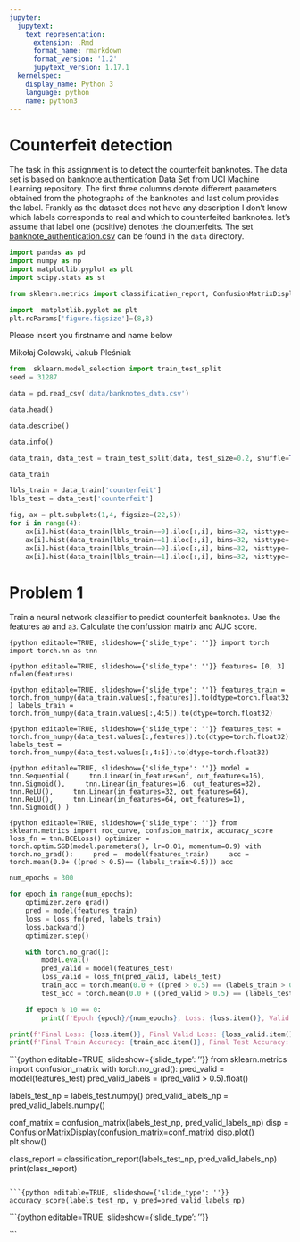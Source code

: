 ---
jupyter:
  jupytext:
    text_representation:
      extension: .Rmd
      format_name: rmarkdown
      format_version: '1.2'
      jupytext_version: 1.17.1
  kernelspec:
    display_name: Python 3
    language: python
    name: python3
---

<!-- #region editable=true slideshow={"slide_type": ""} -->
# Counterfeit detection
<!-- #endregion -->

The task in this assignment is to detect the  counterfeit banknotes. The data set is based on [banknote authentication Data Set ](https://archive.ics.uci.edu/ml/datasets/banknote+authentication#) from UCI Machine Learning repository. The first three columns denote different parameters obtained from the photographs of the banknotes and last colum provides the label. Frankly as the dataset does not have any description I don't know  which labels corresponds to real and which to counterfeited banknotes. let's assume that label one (positive) denotes the clounterfeits. The set  [banknote_authentication.csv](./data/banknote_authentication.csv) can be found in the `data`  directory.

```{python}
import pandas as pd
import numpy as np
import matplotlib.pyplot as plt
import scipy.stats as st
```

```{python}
from sklearn.metrics import classification_report, ConfusionMatrixDisplay
```

```{python}
import  matplotlib.pyplot as plt
plt.rcParams['figure.figsize']=(8,8)
```

Please insert you  firstname  and name below

Mikołaj Golowski, Jakub Pleśniak

```{python}
from  sklearn.model_selection import train_test_split
seed = 31287
```

```{python}
data = pd.read_csv('data/banknotes_data.csv')
```

```{python}
data.head()
```

```{python tags=c("skip")}
data.describe()
```

```{python tags=c("skip")}
data.info()
```

```{python}
data_train, data_test = train_test_split(data, test_size=0.2, shuffle=True, stratify=data.loc[:,'counterfeit'], random_state=seed)
```

```{python}
data_train
```

```{python}
lbls_train = data_train['counterfeit']
lbls_test = data_test['counterfeit']
```

```{python}
fig, ax = plt.subplots(1,4, figsize=(22,5))
for i in range(4):
    ax[i].hist(data_train[lbls_train==0].iloc[:,i], bins=32, histtype='step', color='blue')
    ax[i].hist(data_train[lbls_train==1].iloc[:,i], bins=32, histtype='step', color='red')
    ax[i].hist(data_train[lbls_train==0].iloc[:,i], bins=32, histtype='bar', color='lightblue', alpha=0.25)
    ax[i].hist(data_train[lbls_train==1].iloc[:,i], bins=32, histtype='bar', color='orange', alpha =0.25)
```

<!-- #region editable=true slideshow={"slide_type": ""} -->
# Problem 1
<!-- #endregion -->

<!-- #region editable=true slideshow={"slide_type": ""} -->
Train a neural network classifier to predict counterfeit banknotes. Use the features `a0` and `a3`. Calculate the confussion matrix  and AUC score. 
<!-- #endregion -->

```{python editable=TRUE, slideshow={'slide_type': ''}}
import torch
import torch.nn as tnn
```

```{python editable=TRUE, slideshow={'slide_type': ''}}
features= [0, 3]
nf=len(features)
```

```{python editable=TRUE, slideshow={'slide_type': ''}}
features_train = torch.from_numpy(data_train.values[:,features]).to(dtype=torch.float32)
labels_train = torch.from_numpy(data_train.values[:,4:5]).to(dtype=torch.float32)
```

```{python editable=TRUE, slideshow={'slide_type': ''}}
features_test = torch.from_numpy(data_test.values[:,features]).to(dtype=torch.float32)
labels_test = torch.from_numpy(data_test.values[:,4:5]).to(dtype=torch.float32)
```

```{python editable=TRUE, slideshow={'slide_type': ''}}
model = tnn.Sequential(
    tnn.Linear(in_features=nf, out_features=16),  
    tnn.Sigmoid(),
    tnn.Linear(in_features=16, out_features=32),  
    tnn.ReLU(),
    tnn.Linear(in_features=32, out_features=64),  
    tnn.ReLU(),
    tnn.Linear(in_features=64, out_features=1), 
    tnn.Sigmoid()
)
```

```{python editable=TRUE, slideshow={'slide_type': ''}}
from sklearn.metrics import roc_curve, confusion_matrix, accuracy_score
loss_fn = tnn.BCELoss()
optimizer = torch.optim.SGD(model.parameters(), lr=0.01, momentum=0.9)
with torch.no_grad():
    pred =  model(features_train)
    acc = torch.mean(0.0+ ((pred > 0.5)== (labels_train>0.5)))
acc    
```

```{python}
num_epochs = 300

for epoch in range(num_epochs):
    optimizer.zero_grad() 
    pred = model(features_train) 
    loss = loss_fn(pred, labels_train) 
    loss.backward() 
    optimizer.step() 

    with torch.no_grad():
        model.eval()
        pred_valid = model(features_test)
        loss_valid = loss_fn(pred_valid, labels_test)
        train_acc = torch.mean(0.0 + ((pred > 0.5) == (labels_train > 0.5)))
        test_acc = torch.mean(0.0 + ((pred_valid > 0.5) == (labels_test > 0.5)))

    if epoch % 10 == 0:
        print(f'Epoch {epoch}/{num_epochs}, Loss: {loss.item()}, Valid Loss: {loss_valid.item()}, Train Acc: {train_acc.item()}, Test Acc: {test_acc.item()}')

print(f'Final Loss: {loss.item()}, Final Valid Loss: {loss_valid.item()}')
print(f'Final Train Accuracy: {train_acc.item()}, Final Test Accuracy: {test_acc.item()}')

```

```{python editable=TRUE, slideshow={'slide_type': ''}}
from sklearn.metrics import confusion_matrix
with torch.no_grad():
    pred_valid = model(features_test)
    pred_valid_labels = (pred_valid > 0.5).float()  

labels_test_np = labels_test.numpy()
pred_valid_labels_np = pred_valid_labels.numpy()

conf_matrix = confusion_matrix(labels_test_np, pred_valid_labels_np)
disp = ConfusionMatrixDisplay(confusion_matrix=conf_matrix)
disp.plot()
plt.show()

class_report = classification_report(labels_test_np, pred_valid_labels_np)
print(class_report)
```

```{python editable=TRUE, slideshow={'slide_type': ''}}
accuracy_score(labels_test_np, y_pred=pred_valid_labels_np)
```

```{python editable=TRUE, slideshow={'slide_type': ''}}

```
